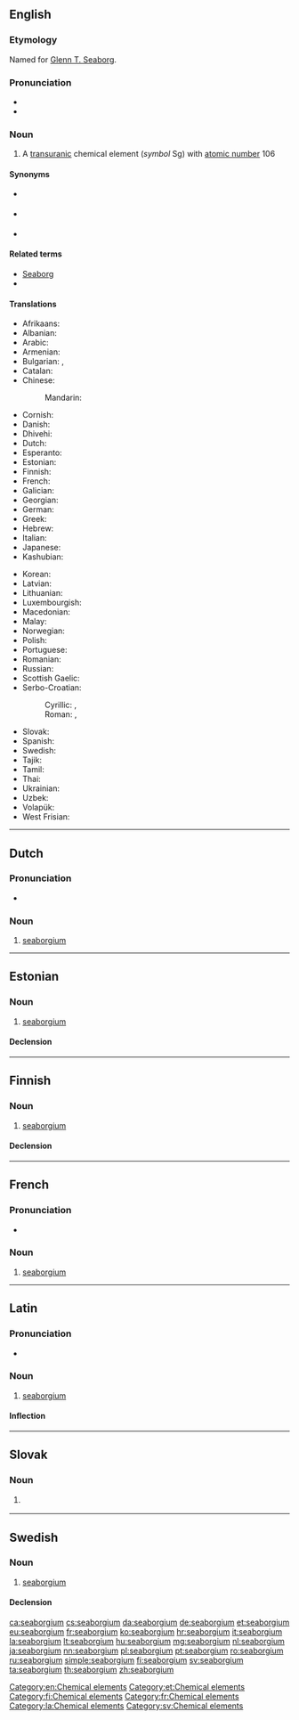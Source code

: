 {{also|Seaborgium}}
==English==
{{elements|Sg|dubnium|Db|bohrium|Bh}}

===Etymology===
Named for [[w:Glenn T. Seaborg|Glenn T. Seaborg]].

===Pronunciation===
* {{audio|En-uk-seaborgium.oga|Audio (UK)|lang=en}}
* {{audio|En-seaborgium.oga|Audio|lang=en}}

===Noun===
{{en-noun|-}}
{{wikipedia}}

# A [[transuranic]] chemical element (''symbol'' Sg) with [[atomic number]] 106

====Synonyms====
* {{l|en|eka-tungsten}} {{qualifier|used before the element was discovered}}
* {{l|en|rutherfordium}} {{qualifier|proposed by the [[w:IUPAC|IUPAC]], but rejected, and now used for element 104}}
* {{l|en|unnilhexium}} {{qualifier|used before the element was officially named}}

====Related terms====
* [[w:Glenn T. Seaborg|Seaborg]]
* {{l|en|seaborgate}}

====Translations====
{{trans-top|chemical element with atomic number 106}}
* Afrikaans: {{t|af|seaborgium}}
* Albanian: {{t|sq|siborgium}}
* Arabic: {{t|ar|سِيبُورْجِيُوم|m|tr=siborgiyum}}
* Armenian: {{t|hy|սիբորգիում}}
* Bulgarian: {{t|bg|зеабо́ргий|m}}, {{t|bg|сиборгий|tr=siborgij|sc=Cyrl}}
* Catalan: {{t+|ca|seaborgi|m}}
* Chinese:
*: Mandarin: {{t+|cmn|𨭎|tr=xǐ}}
* Cornish: {{t|kw|seaborgyum}}
* Danish: {{t+|da|seaborgium|n}}
* Dhivehi: {{t-needed|dv}}
* Dutch: {{t+|nl|seaborgium|n}}
* Esperanto: {{t|eo|seborgio}}
* Estonian: {{t+|et|seaborgium}}
* Finnish: {{t+|fi|seaborgium}}
* French: {{t+|fr|seaborgium|m}}
* Galician: {{t+|gl|seaborxio|m}}
* Georgian: {{t|ka|სიბორგიუმი}}
* German: {{t+|de|Seaborgium|n}}
* Greek: {{t|el|σιμπόργκιο|n}}
* Hebrew: {{t|he|סיבורגיום|tr=sibórgiyum}}
* Italian: {{t+|it|seaborgio|m}}
* Japanese: {{t+|ja|シーボーギウム|tr=shībōgiumu}}
* Kashubian: {{t|csb|seabórg}}
{{trans-mid}}
* Korean: {{t+|ko|시보귬|tr=sibogyum}}
* Latvian: {{t|lv|sīborgijs|m}}
* Lithuanian: {{t+|lt|syborgis}}
* Luxembourgish: {{t|lb|Seaborgium}}
* Macedonian: {{t|mk|сиборгиум|m}}
* Malay: {{t|ms|siborgium}}
* Norwegian: {{t|no|seaborgium}}
* Polish: {{t+|pl|seaborg|m}}
* Portuguese: {{t+|pt|seabórgio|m}}
* Romanian: {{t+|ro|seaborgiu|n}}
* Russian: {{t+|ru|сибо́ргий|m}}
* Scottish Gaelic: {{t|gd|seaboirgiam}}
* Serbo-Croatian:
*: Cyrillic: {{t|sh|сиборгиjум|m}}, {{t|sh|сеаборгиј|m}}
*: Roman: {{t|sh|siborgijum|m}}, {{t+|sh|seaborgij|m}}
* Slovak: {{t|sk|seaborgium|n}}
* Spanish: {{t+|es|seaborgio|m}}
* Swedish: {{t+|sv|seaborgium|n}}
* Tajik: {{t|tg|сиборгий}}
* Tamil: {{t|ta|சீபோர்ஜியம்}}
* Thai: {{t|th|ชีบอรเกียม|tr=sībokiam}}
* Ukrainian: {{t|uk|сiбо́ргiй|m}}
* Uzbek: {{t|uz|siborgiy|sc=Cyrl}}
* Volapük: {{t+|vo|siborgin}}
* West Frisian: {{t|fy|seaborgium}}
{{trans-bottom}}

[[Category:en:Chemical elements]]

----

==Dutch==
{{wikipedia|lang=nl}}
{{elements|Sg|dubnium|Db|bohrium|Bh|lang=nl}}

===Pronunciation===
* {{audio|Nl-seaborgium.ogg|Audio|lang=nl}}

===Noun===
{{nl-noun|n|-|-}}

# [[#English|seaborgium]]

----

==Estonian==

===Noun===
{{et-noun|seaborgiumi|seaborgiumi|par2=seaborgiumit}}

# [[#English|seaborgium]]

====Declension====
{{et-decl-seminar|seaborgium}}
{{et-decl-õpik|n=sg|seaborgium|i}}

[[Category:et:Chemical elements]]

----

==Finnish==
{{wikipedia|lang=fi}}

===Noun===
{{fi-noun}}

# [[#English|seaborgium]]

====Declension====
{{fi-decl-risti|n=sg|seaborgium|||a|i=0}}

[[Category:fi:Chemical elements]]

----

==French==

===Pronunciation===
* {{IPA|/si.bɔʁ.ɡjɔm/|lang=fr}}

===Noun===
{{fr-noun|m}}

# [[seaborgium#English|seaborgium]]

[[Category:fr:Chemical elements]]

----

==Latin==
{{wikipedia|lang=la}}

===Pronunciation===
* {{la-IPA|sēborgium}}

===Noun===
{{la-noun|seaborgium|seaborgiī|n|second}}

# [[#English|seaborgium]]

====Inflection====
{{la-decl-2nd-N|seaborgi}}

[[Category:la:Chemical elements]]

----

==Slovak==
{{elements|Sg|dubnium|Db|bohrium|Bh|lang=sk}}

===Noun===
{{sk-noun|g=n|gen=seaborgia|decl=mesto}}

# {{l|en|seaborgium}} {{gloss|element}}

----

==Swedish==
{{wikipedia|lang=sv}}

===Noun===
{{sv-noun|n}}

# [[#English|seaborgium]]

====Declension====
{{sv-noun-unc-irreg-n|2=seaborgiumet}}

[[Category:sv:Chemical elements]]

[[ca:seaborgium]]
[[cs:seaborgium]]
[[da:seaborgium]]
[[de:seaborgium]]
[[et:seaborgium]]
[[eu:seaborgium]]
[[fr:seaborgium]]
[[ko:seaborgium]]
[[hr:seaborgium]]
[[it:seaborgium]]
[[la:seaborgium]]
[[lt:seaborgium]]
[[hu:seaborgium]]
[[mg:seaborgium]]
[[nl:seaborgium]]
[[ja:seaborgium]]
[[nn:seaborgium]]
[[pl:seaborgium]]
[[pt:seaborgium]]
[[ro:seaborgium]]
[[ru:seaborgium]]
[[simple:seaborgium]]
[[fi:seaborgium]]
[[sv:seaborgium]]
[[ta:seaborgium]]
[[th:seaborgium]]
[[zh:seaborgium]]